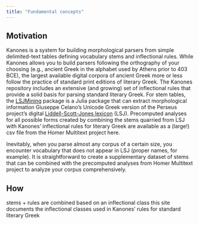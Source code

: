 ```yaml
---
title: "Fundamental concepts"
---
```



## Motivation

Kanones is a system for building morphological parsers from simple delimited-text tables defining vocabulary stems and inflectional rules. While Kanones allows you to build parsers following the orthography of your choosing (e.g., ancient Greek in the alphabet used by Athens prior to 403 BCE), the largest available digital corpora of ancient Greek more or less follow the practice of standard print editions of literary Greek. The Kanones repository includes an extensive (and growing) set of inflectional rules that provide a solid basis for parsing standard literary Greek. For stem tables, the [LSJMining](https://neelsmith.github.io/LSJMining.jl/) package is a Julia package that can extract morphological information Giuseppe Celano's Unicode Greek version of the Perseus project's digital [Liddell-Scott-Jones lexicon](https://github.com/gcelano/LSJ_GreekUnicode) (LSJ). Precomputed analyses for all possible forms created by combining the stems quarried from LSJ with Kanones' inflectional rules for literary Greek are available as a (large!) csv file from the Homer Multitext project here.

Inevitably, when you parse almost any corpus of a certain size, you encounter vocabulary that does not appear in LSJ (proper names, for example). It is straightforward to create a supplementary dataset of stems that can be combined with the precomputed analyses from Homer Multitext project to analyze your corpus comprehensively.


## How

stems + rules are combined based on an inflectional class
this site documents the inflectional classes used in Kanones' rules for standard literary Greek

